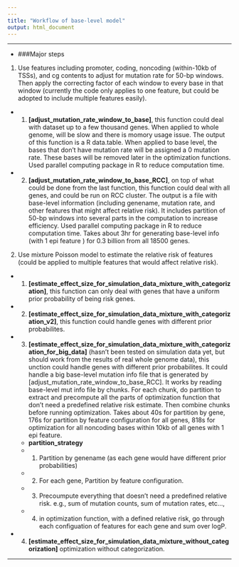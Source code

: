 ```yaml
---
---
title: "Workflow of base-level model"
output: html_document
---
```


***
* ###Major steps


1. Use features including promoter, coding, noncoding (within-10kb of TSSs), and cg contents to adjust for mutation rate for 50-bp windows. Then apply the correcting factor of each window to every base in that window (currently the code only applies to one feature, but could be adopted to include multiple features easily).
  + 1) **[adjust_mutation_rate_window_to_base]**, this function could deal with dataset up to a few thousand genes. When applied to whole genome, will be slow and there is momory usage issue. The output of this function is a R data.table. When applied to base level, the bases that don't have mutation rate will be assigned a 0 mutation rate. These bases will be removed later in the optimization functions. Used parallel computing package in R to reduce computation time.
  + 2) **[adjust_mutation_rate_window_to_base_RCC]**, on top of what could be done from the last function, this function could deal with all genes, and could be run on RCC cluster. The output is a file with base-level information (including genename, mutation rate, and other features that might affect relative risk). It includes partition of 50-bp windows into several parts in the computation to increase efficiency. Used parallel computing package in R to reduce computation time. Takes about 3hr for generating base-level info (with 1 epi feature ) for 0.3 billion from all 18500 genes.

2. Use mixture Poisson model to estimate the relative risk of features (could be applied to multiple features that would affect relative risk).
  + 1) **[estimate_effect_size_for_simulation_data_mixture_with_categorization]**, this function can only deal with genes that have a uniform prior probability of being risk genes.
  + 2) **[estimate_effect_size_for_simulation_data_mixture_with_categorization_v2]**, this function could handle genes with different prior probabilites. 
  + 3) **[estimate_effect_size_for_simulation_data_mixture_with_categorization_for_big_data]** (hasn't been tested on simulation data yet, but should work from the results of real whole genome data), this unction could handle genes with different prior probabilites. It could handle a big base-level mutation info file that is generated by [adjust_mutation_rate_window_to_base_RCC]. It works by reading base-level mut info file by chunks. For each chunk, do partition to extract and precompute all the parts of optimization function that don't need a predefined relative risk estimate. Then combine chunks before running optimization. Takes about 40s for partition by gene, 176s for partition by feature configuration for all genes, 818s for optimization for all noncoding bases within 10kb of all genes with 1 epi feature. 
    *   **partition_strategy**
    + 1) Partition by genename (as each gene would have different prior probabilities)
    + 2) For each gene, Partition by feature configuration. 
    + 3) Precoumpute everything that doesn't need a predefined relative risk. e.g., sum of mutation counts, sum of mutation rates, etc..., 
    + 4) in optimization function, with a defined relative risk, go through each configuation of features for each gene and sum over logP.
  + 4) **[estimate_effect_size_for_simulation_data_mixture_without_categorization]** optimization without categorization.
  
---
